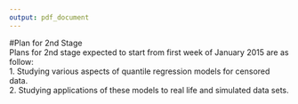 ```yaml
---
output: pdf_document
---
```

#Plan for 2nd Stage  
Plans for 2nd stage expected to start from first week of January 2015 are as follow:  
1. Studying various aspects of quantile regression models for censored data.  
2. Studying applications of these models to real life and simulated data sets.